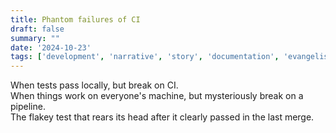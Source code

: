 ```yaml
---
title: Phantom failures of CI
draft: false
summary: ""
date: '2024-10-23'
tags: ['development', 'narrative', 'story', 'documentation', 'evangelism']
---
```


When tests pass locally, but break on CI.
<br/>
When things work on everyone's machine, but mysteriously break on a pipeline.
<br/>
The flakey test that rears its head after it clearly passed in the last merge.